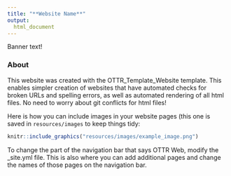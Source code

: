 ```yaml
---
title: "**Website Name**"
output:
  html_document
---
```


<div class = "banner">
Banner text!  
</div>

### **About**

This website was created with the OTTR_Template_Website template. This enables simpler creation of websites that have automated checks for broken URLs and spelling errors, as well as automated rendering of all html files. No need to worry about git conflicts for html files!

Here is how you can include images in your website pages (this one is saved in `resources/images` to keep things tidy:

```r
knitr::include_graphics("resources/images/example_image.png")
```

 
To change the part of the navigation bar that says OTTR Web, modify the _site.yml file. This is also where you can add additional pages and change the names of those pages on the navigation bar.





